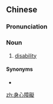 ==Chinese==
{{zh-forms|s=身心障碍|type=22}}
{{zh-wp}}

===Pronunciation===
{{zh-pron
|m=shēnxīn zhàng'ài
|cat=n
}}

===Noun===
{{zh-noun}}

# {{lb|zh|respectful}} [[disability]]

====Synonyms====
* {{zh-l|殘疾}}

[[zh:身心障礙]]